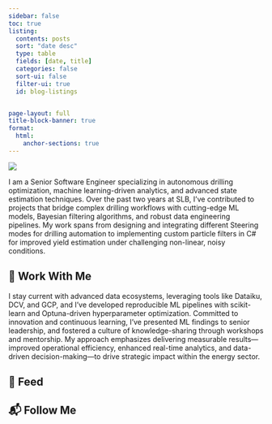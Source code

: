 ```yaml
---
sidebar: false
toc: true
listing:
  contents: posts
  sort: "date desc"
  type: table
  fields: [date, title]
  categories: false
  sort-ui: false
  filter-ui: true
  id: blog-listings


page-layout: full
title-block-banner: true
format:
  html:
    anchor-sections: true
---
```



::: {layout="[21,79]" .profile-header}

![](profile.jpeg){.profile-pic}

I am a Senior Software Engineer specializing in autonomous drilling optimization, machine learning-driven analytics, and advanced state estimation techniques. Over the past two years at SLB, I’ve contributed to projects that bridge complex drilling workflows with cutting-edge ML models, Bayesian filtering algorithms, and robust data engineering pipelines. My work spans from designing and integrating different Steering modes for drilling automation to implementing custom particle filters in C# for improved yield estimation under challenging non-linear, noisy conditions. 
:::

## 💼 Work With Me

I stay current with advanced data ecosystems, leveraging tools like Dataiku, DCV, and GCP, and I’ve developed reproducible ML pipelines with scikit-learn and Optuna-driven hyperparameter optimization. Committed to innovation and continuous learning, I’ve presented ML findings to senior leadership, and fostered a culture of knowledge-sharing through workshops and mentorship. My approach emphasizes delivering measurable results—improved operational efficiency, enhanced real-time analytics, and data-driven decision-making—to drive strategic impact within the energy sector.

## 📮 Feed

::: {#blog-listings}
:::

## 📬 Follow Me
